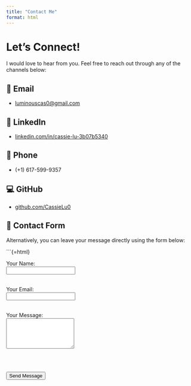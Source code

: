 ```yaml
---
title: "Contact Me"
format: html
---
```


# Let's Connect!

I would love to hear from you. Feel free to reach out through any of the channels below:

## 📧 Email
- [luminouscas0@gmail.com](mailto:luminouscas0@gmail.com)

## 💼 LinkedIn
- [linkedin.com/in/cassie-lu-3b07b5340](https://www.linkedin.com/in/cassie-lu-3b07b5340/)

## 📱 Phone
- (+1) 617-599-9357

## 💻 GitHub
- [github.com/CassieLu0](https://github.com/CassieLu0)

## 📝 Contact Form

Alternatively, you can leave your message directly using the form below:

```{=html}
<form action="https://formspree.io/f/your-form-id" method="POST">
  <label>Your Name:</label><br>
  <input type="text" name="name" required><br><br>

  <label>Your Email:</label><br>
  <input type="email" name="email" required><br><br>

  <label>Your Message:</label><br>
  <textarea name="message" rows="5" required></textarea><br><br>

  <button type="submit">Send Message</button>
</form>

